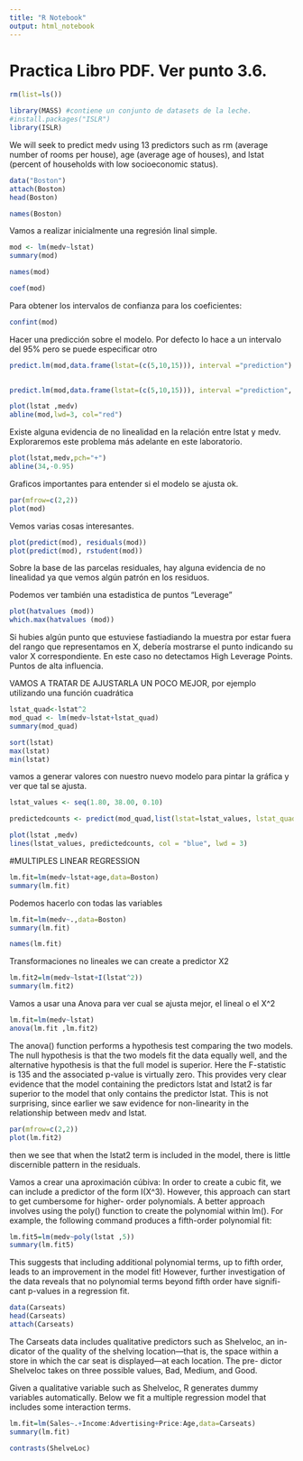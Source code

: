 ```yaml
---
title: "R Notebook"
output: html_notebook
---
```


# Practica Libro PDF. Ver punto 3.6.

```r
rm(list=ls())
```


```r
library(MASS) #contiene un conjunto de datasets de la leche.
#install.packages("ISLR")
library(ISLR)
```

We will seek to predict medv using 13 predictors such as rm (average number of rooms per house), age (average age of houses), and lstat (percent of households with low socioeconomic status).

```r
data("Boston")
attach(Boston)
head(Boston)
```

```r
names(Boston)
```

Vamos a realizar inicialmente una regresión linal simple.
```r
mod <- lm(medv~lstat) 
summary(mod)
```

```r
names(mod)
```
```r
coef(mod)
```

Para obtener los intervalos de confianza para los coeficientes:
```r
confint(mod)
```

Hacer una predicción sobre el modelo. Por defecto lo hace a un intervalo del 95% pero se puede especificar otro
```r
predict.lm(mod,data.frame(lstat=(c(5,10,15))), interval ="prediction")
 
```

```r
predict.lm(mod,data.frame(lstat=(c(5,10,15))), interval ="prediction", level=0.90)
```

```r
plot(lstat ,medv)
abline(mod,lwd=3, col="red")
```

Existe alguna evidencia de no linealidad en la relación entre lstat y medv. Exploraremos este problema más adelante en este laboratorio.

```r
plot(lstat,medv,pch="+")
abline(34,-0.95)
```

Graficos importantes para entender si el modelo se ajusta ok.
```r
par(mfrow=c(2,2)) 
plot(mod)
```

Vemos varias cosas interesantes.
```r
plot(predict(mod), residuals(mod))
plot(predict(mod), rstudent(mod))
```

Sobre la base de las parcelas residuales, hay alguna evidencia de no linealidad ya que vemos algún patrón en los residuos. 

Podemos ver también una estadistica de puntos "Leverage"
```r
plot(hatvalues (mod))
which.max(hatvalues (mod))
```

Si hubies algún punto que estuviese fastiadiando la muestra por estar fuera del rango que representamos en X, debería mostrarse el punto indicando su valor X correspondiente. En este caso no detectamos High Leverage Points. Puntos de alta influencia.  


VAMOS A TRATAR DE AJUSTARLA UN POCO MEJOR, por ejemplo utilizando una función cuadrática

```r
lstat_quad<-lstat^2
mod_quad <- lm(medv~lstat+lstat_quad) 
summary(mod_quad)
```

```r
sort(lstat)
max(lstat)
min(lstat)
```



vamos a generar valores con nuestro nuevo modelo para pintar la gráfica y ver que tal se ajusta.
```r
lstat_values <- seq(1.80, 38.00, 0.10)
```


```r
predictedcounts <- predict(mod_quad,list(lstat=lstat_values, lstat_quad=lstat_values^2))
```

```r
plot(lstat ,medv)
lines(lstat_values, predictedcounts, col = "blue", lwd = 3)
```

#########################################################################################################
#########################################################################################################
#########################################################################################################
#########################################################################################################

#MULTIPLES LINEAR REGRESSION
```r
lm.fit=lm(medv~lstat+age,data=Boston)
summary(lm.fit)
```

Podemos hacerlo con todas las variables
```r
lm.fit=lm(medv~.,data=Boston)
summary(lm.fit)
```

```r
names(lm.fit)
```

Transformaciones no lineales
we can create a predictor X2
```r
lm.fit2=lm(medv~lstat+I(lstat^2))
summary(lm.fit2)
```

Vamos a usar una Anova para ver cual se ajusta mejor, el lineal o el X^2
```r
lm.fit=lm(medv~lstat)
anova(lm.fit ,lm.fit2)
```
The anova() function performs a hypothesis test comparing the two models. The null hypothesis is that the two models fit the data equally well, and the alternative hypothesis is that the full model is superior. Here the F-statistic is 135 and the associated p-value is virtually zero. This provides very clear evidence that the model containing the predictors lstat and lstat2 is far superior to the model that only contains the predictor lstat. This is not surprising, since earlier we saw evidence for non-linearity in the relationship between medv and lstat.

```r
par(mfrow=c(2,2))  
plot(lm.fit2)
```

then we see that when the lstat2 term is included in the model, there is little discernible pattern in the residuals.

Vamos a crear una aproximación cúbiva:
In order to create a cubic fit, we can include a predictor of the form I(X^3). However, this approach can start to get cumbersome for higher- order polynomials. A better approach involves using the poly() function to create the polynomial within lm(). For example, the following command produces a fifth-order polynomial fit:
```r
lm.fit5=lm(medv~poly(lstat ,5))
summary(lm.fit5)
```

This suggests that including additional polynomial terms, up to fifth order, leads to an improvement in the model fit! However, further investigation of the data reveals that no polynomial terms beyond fifth order have signifi- cant p-values in a regression fit.

##############################################################################################################################
##############################################################################################################################
##############################################################################################################################
```r
data(Carseats)
head(Carseats)
attach(Carseats)
```

The Carseats data includes qualitative predictors such as Shelveloc, an in- dicator of the quality of the shelving location—that is, the space within a store in which the car seat is displayed—at each location. The pre- dictor Shelveloc takes on three possible values, Bad, Medium, and Good.

Given a qualitative variable such as Shelveloc, R generates dummy variables automatically. Below we fit a multiple regression model that includes some interaction terms.
```r
lm.fit=lm(Sales~.+Income:Advertising+Price:Age,data=Carseats)
summary(lm.fit)
```

```r
contrasts(ShelveLoc)
```

